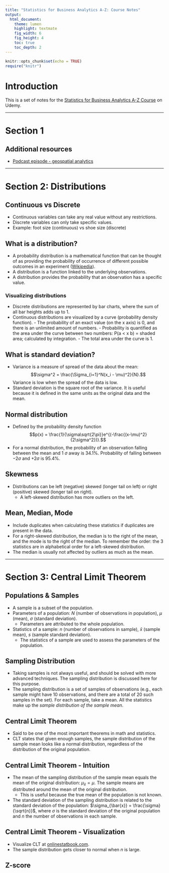 ```yaml
---
title: "Statistics for Business Analytics A-Z: Course Notes"
output:
  html_document:
    theme: lumen
    highlight: textmate
    fig_width: 6
    fig_height: 4
    toc: true
    toc_depth: 2
---
```


```r
knitr::opts_chunk$set(echo = TRUE)
require("knitr")
```

# Introduction

This is a set of notes for the [Statistics for Business Analytics A-Z Course](https://www.udemy.com/data-statistics) on Udemy.

***

# Section 1
## Additional resources
- [Podcast episode - geospatial analytics](https://www.superdatascience.com/podcast-application-geospatial-analytics-business-real-life/)

***

# Section 2: Distributions

## Continuous vs Discrete
- Continuous variables can take any real value without any restrictions.
- Discrete variables can only take specific values.
- Example: foot size (continuous) vs shoe size (discrete)

## What is a distribution?
- A probability distribution is a mathematical function that can be thought of as providing the probability of occurrence of different possible outcomes in an experiment ([Wikipedia](https://en.wikipedia.org/wiki/Probability_distribution)).
- A distribution is a function linked to the underlying observations.
- A distribution provides the probability that an observation has a specific value.

### Visualizing distributions
- Discrete distributions are represented by bar charts, where the sum of all bar heights adds up to 1.
- Continuous distributions are visualized by a curve (probability density function). 
	  - The probability of an exact value (on the x axis) is 0, and there is an unlimited amount of numbers. 
	  - Probability is quantified as the area under the curve between two numbers: P(a < x b) = shaded area; calculated by integration. 
	  - The total area under the curve is 1.

## What is standard deviation?
- Variance is a measure of spread of the data about the mean: $$\sigma^2 = \frac{\Sigma_{i=1}^N(x_i - \mu)^2}{N}.$$ Variance is low when the spread of the data is low.
- Standard deviation is the square root of the variance. It is useful because it is defined in the same units as the original data and the mean.

## Normal distribution
- Defined by the probability density function $$p(x) = \frac{1}{\sigma\sqrt{2\pi}}e^{(-\frac{(x-\mu)^2}{2\sigma^2})}.$$
- For a normal distribution, the probability of an observation falling between the mean and 1 $\sigma$ away is 34.1%. Probability of falling between $-2\sigma$ and $+2\sigma$ is 95.4%.

## Skewness
- Distributions can be left (negative) skewed (longer tail on left) or right (positive) skewed (longer tail on right).
    - A left-skewed distribution has more outliers on the left.

## Mean, Median, Mode
- Include duplicates when calculating these statistics if duplicates are present in the data.
- For a right-skewed distribution, the median is to the right of the mean, and the mode is to the right of the median. To remember the order: the 3 statistics are in alphabetical order for a left-skewed distribution.
- The median is usually not affected by outliers as much as the mean.

***

# Section 3: Central Limit Theorem

## Populations & Samples
- A sample is a subset of the population.
- Parameters of a population: $N$ (number of observations in population), $\mu$ (mean), $\sigma$ (standard deviation).
    - Parameters are attributed to the whole population.
- Statistics of a sample: $n$ (number of observations in sample), $\bar{x}$ (sample mean), $s$ (sample standard deviation).
    - The statistics of a sample are used to assess the parameters of the population.

## Sampling Distribution
- Taking samples is not always useful, and should be solved with more advanced techniques. The sampling distribution is discussed here for this purpose.
- The sampling distribution is a set of samples of observations (e.g., each sample might have 10 observations, and there are a total of 20 such samples in the set). For each sample, take a mean. All the statistics make up the *sample distribution of the sample mean*.

## Central Limit Theorem
- Said to be one of the most important theorems in math and statistics.
- CLT states that given enough samples, the sample distribution of the sample mean looks like a normal distribution, regardless of the distribution of the original population.

## Central Limit Theorem - Intuition
- The mean of the sampling distribution of the sample mean equals the mean of the original distribution: $\mu_{\bar{x}} = \mu$. The sample means are distributed around the mean of the original distribution.
    - This is useful because the true mean of the population is not known.
- The standard deviation of the sampling distribution is related to the standard deviation of the population: $\sigma_{\bar{x}} = \frac{\sigma}{\sqrt{n}}$, where $\sigma$ is the standard deviation of the original population and $n$ the number of observations in each sample.

## Central Limit Theorem - Visualization
- Visualize CLT at [onlinestatbook.com](http://onlinestatbook.com/stat_sim/sampling_dist/index.html).
- The sample distribution gets closer to normal when $n$ is large.

## Z-score


























